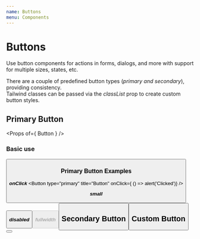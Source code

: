 ```yaml
---
name: Buttons
menu: Components
---
```



# Buttons
Use button components for actions in forms, dialogs, and more with support for multiple sizes, states, etc. <br />

There are a couple of predefined button types (_primary and secondary_), providing consistency. <br />
Tailwind classes can be passed via the _classList_ prop to create custom button styles.

## Primary Button
<Props of={ Button } />

### Basic use
<Playground>
    <Button
        type="primary"
        title="Button"
    />
</Playground>

### Primary Button Examples

***onClick***
<Button
    type="primary"
    title="Button"
    onClick={ () => alert('Clicked')}
/>

***small***
<Button
    type="primary"
    title="Button"
    small
/>

***disabled***
<Button
    type="primary"
    title="Button"
    disabled
/>

***fullwidth***
<Button
    type="primary"
    title="Button"
    fullwidth
/>

## Secondary Button
<Playground>
    <Button
        type="secondary"
        title="Secondary Button"
    />
</Playground>

## Custom Button
<Playground>
    <Button
        title="Custom Button"
        classList="bg-black text-white hover:bg-grey-primary"
    />
</Playground>
